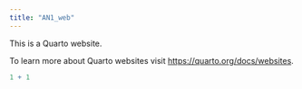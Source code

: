 ---
title: "AN1_web"
---

This is a Quarto website.

To learn more about Quarto websites visit <https://quarto.org/docs/websites>.

```{r}
1 + 1
```
